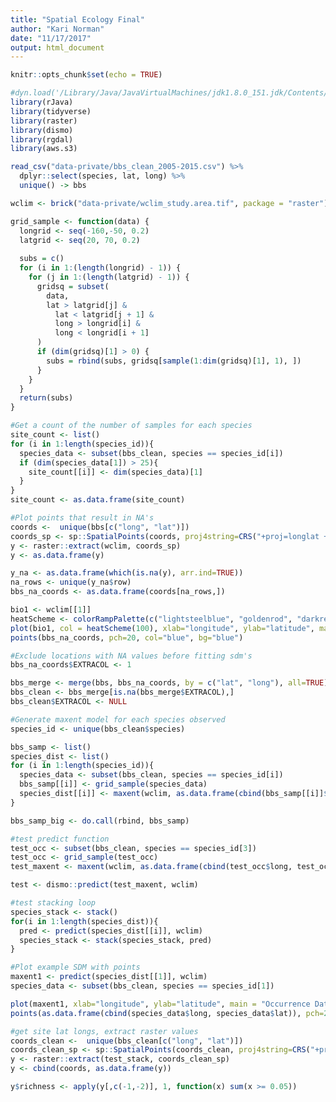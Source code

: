 ```yaml
---
title: "Spatial Ecology Final"
author: "Kari Norman"
date: "11/17/2017"
output: html_document
---
```


```r
knitr::opts_chunk$set(echo = TRUE)
```

```r
#dyn.load('/Library/Java/JavaVirtualMachines/jdk1.8.0_151.jdk/Contents/Home/jre/lib/server/libjvm.dylib')
library(rJava)
library(tidyverse)
library(raster)
library(dismo)
library(rgdal)
library(aws.s3)
```

```r
read_csv("data-private/bbs_clean_2005-2015.csv") %>%
  dplyr::select(species, lat, long) %>%
  unique() -> bbs

wclim <- brick("data-private/wclim_study.area.tif", package = "raster")
```


```r
grid_sample <- function(data) {
  longrid <- seq(-160,-50, 0.2)
  latgrid <- seq(20, 70, 0.2)
  
  subs = c()
  for (i in 1:(length(longrid) - 1)) {
    for (j in 1:(length(latgrid) - 1)) {
      gridsq = subset(
        data,
        lat > latgrid[j] &
          lat < latgrid[j + 1] &
          long > longrid[i] & 
          long < longrid[i + 1]
      )
      if (dim(gridsq)[1] > 0) {
        subs = rbind(subs, gridsq[sample(1:dim(gridsq)[1], 1), ])
      }
    }
  }
  return(subs)
}


```

```r
#Get a count of the number of samples for each species
site_count <- list()
for (i in 1:length(species_id)){
  species_data <- subset(bbs_clean, species == species_id[i])
  if (dim(species_data[1]) > 25){
    site_count[[i]] <- dim(species_data)[1]
  }
}
site_count <- as.data.frame(site_count)
```

```r
#Plot points that result in NA's
coords <-  unique(bbs[c("long", "lat")])
coords_sp <- sp::SpatialPoints(coords, proj4string=CRS("+proj=longlat +ellps=WGS84 +datum=WGS84 +no_defs"))
y <- raster::extract(wclim, coords_sp)
y <- as.data.frame(y)

y_na <- as.data.frame(which(is.na(y), arr.ind=TRUE))
na_rows <- unique(y_na$row)
bbs_na_coords <- as.data.frame(coords[na_rows,])

bio1 <- wclim[[1]]
heatScheme <- colorRampPalette(c("lightsteelblue", "goldenrod", "darkred"), bias=1, space="rgb", interpolate="linear")
plot(bio1, col = heatScheme(100), xlab="longitude", ylab="latitude", main = "Occurrence Data") 
points(bbs_na_coords, pch=20, col="blue", bg="blue")
```

```r
#Exclude locations with NA values before fitting sdm's
bbs_na_coords$EXTRACOL <- 1

bbs_merge <- merge(bbs, bbs_na_coords, by = c("lat", "long"), all=TRUE)
bbs_clean <- bbs_merge[is.na(bbs_merge$EXTRACOL),]
bbs_clean$EXTRACOL <- NULL
```

```r
#Generate maxent model for each species observed
species_id <- unique(bbs_clean$species)

bbs_samp <- list()
species_dist <- list()
for (i in 1:length(species_id)){
  species_data <- subset(bbs_clean, species == species_id[i])
  bbs_samp[[i]] <- grid_sample(species_data)
  species_dist[[i]] <- maxent(wclim, as.data.frame(cbind(bbs_samp[[i]]$long, bbs_samp[[i]]$lat)))
}

bbs_samp_big <- do.call(rbind, bbs_samp)
```

```r
#test predict function
test_occ <- subset(bbs_clean, species == species_id[3])
test_occ <- grid_sample(test_occ)
test_maxent <- maxent(wclim, as.data.frame(cbind(test_occ$long, test_occ$lat)))

test <- dismo::predict(test_maxent, wclim)
```
```r
#test stacking loop
species_stack <- stack()
for(i in 1:length(species_dist)){
  pred <- predict(species_dist[[i]], wclim)
  species_stack <- stack(species_stack, pred)
}
```

```r
#Plot example SDM with points
maxent1 <- predict(species_dist[[1]], wclim)
species_data <- subset(bbs_clean, species == species_id[1])

plot(maxent1, xlab="longitude", ylab="latitude", main = "Occurrence Data") 
points(as.data.frame(cbind(species_data$long, species_data$lat)), pch=20, col="blue", bg="blue")
```

```r
#get site lat longs, extract raster values
coords_clean <-  unique(bbs_clean[c("long", "lat")])
coords_clean_sp <- sp::SpatialPoints(coords_clean, proj4string=CRS("+proj=longlat +ellps=WGS84 +datum=WGS84 +no_defs"))
y <- raster::extract(test_stack, coords_clean_sp)
y <- cbind(coords, as.data.frame(y))

y$richness <- apply(y[,c(-1,-2)], 1, function(x) sum(x >= 0.05))
```


